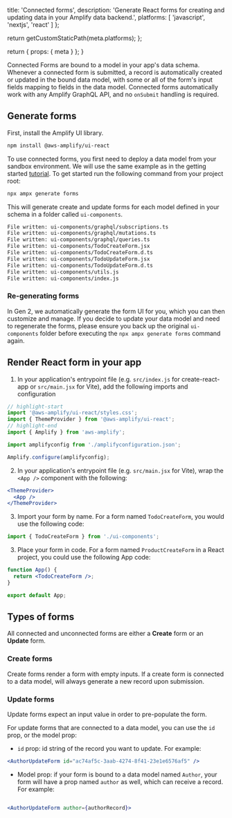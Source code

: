 
  title: 'Connected forms',
  description:
    'Generate React forms for creating and updating data in your Amplify data backend.',
  platforms: [
    'javascript',
    'nextjs',
    'react'
  ]
};

  return getCustomStaticPath(meta.platforms);
};

  return {
    props: {
      meta
    }
  };
}


Connected Forms are bound to a model in your app's data schema. Whenever a connected form is submitted, a record is automatically created or updated in the bound data model, with some or all of the form's input fields mapping to fields in the data model. Connected forms automatically work with any Amplify GraphQL API, and no `onSubmit` handling is required.

## Generate forms
First, install the Amplify UI library.

```bash
npm install @aws-amplify/ui-react

```

To use connected forms, you first need to deploy a data model from your sandbox environment. We will use the same example as in the getting started [tutorial](/[platform]/start/quickstart).
To get started run the following command from your project root:

```bash
npx ampx generate forms
```

This will generate create and update forms for each model defined in your schema in a folder called `ui-components`.

```bash
File written: ui-components/graphql/subscriptions.ts
File written: ui-components/graphql/mutations.ts
File written: ui-components/graphql/queries.ts
File written: ui-components/TodoCreateForm.jsx
File written: ui-components/TodoCreateForm.d.ts
File written: ui-components/TodoUpdateForm.jsx
File written: ui-components/TodoUpdateForm.d.ts
File written: ui-components/utils.js
File written: ui-components/index.js
```


### Re-generating forms

In Gen 2, we automatically generate the form UI for you, which you can then customize and manage. If you decide to update your data model and need to regenerate the forms, please ensure you back up the original `ui-components` folder before executing the `npx ampx generate forms` command again.


## Render React form in your app

1. In your application's entrypoint file (e.g. `src/index.js` for create-react-app or `src/main.jsx` for Vite), add the following imports and configuration

```jsx
// highlight-start
import '@aws-amplify/ui-react/styles.css';
import { ThemeProvider } from '@aws-amplify/ui-react';
// highlight-end
import { Amplify } from 'aws-amplify';

import amplifyconfig from './amplifyconfiguration.json';

Amplify.configure(amplifyconfig);
```

2. In your application's entrypoint file (e.g. `src/main.jsx` for Vite), wrap the `<App />` component with the following:

```jsx
<ThemeProvider>
  <App />
</ThemeProvider>
```

3. Import your form by name. For a form named `TodoCreateForm`, you would use the following code:

```jsx
import { TodoCreateForm } from './ui-components';
```

3. Place your form in code. For a form named `ProductCreateForm` in a React project, you could use the following App code:

```jsx
function App() {
  return <TodoCreateForm />;
}

export default App;
```


## Types of forms

All connected and unconnected forms are either a **Create** form or an **Update** form.

### Create forms

Create forms render a form with empty inputs. If a create form is connected to a data model, will always generate a new record upon submission.

### Update forms

Update forms expect an input value in order to pre-populate the form.

For update forms that are connected to a data model, you can use the `id` prop, or the model prop:

- `id` prop: id string of the record you want to update. For example:

```jsx
<AuthorUpdateForm id="ac74af5c-3aab-4274-8f41-23e1e6576af5" />
```

- Model prop: if your form is bound to a data model named `Author`, your form will have a prop named `author` as well, which can receive a record. For example:

```jsx

<AuthorUpdateForm author={authorRecord}>

```
